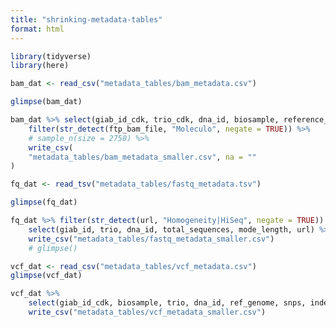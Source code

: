 ```yaml
---
title: "shrinking-metadata-tables"
format: html
---
```


```r
library(tidyverse)
library(here)
```

```r
bam_dat <- read_csv("metadata_tables/bam_metadata.csv")
```

```r
glimpse(bam_dat)
```

```r
bam_dat %>% select(giab_id_cdk, trio_cdk, dna_id, biosample, reference_genome, filesize_in_Gb, ftp_bam_file, filepath, bam, indexfile) %>% 
    filter(str_detect(ftp_bam_file, "Moleculo", negate = TRUE)) %>%
    # sample_n(size = 2750) %>%
    write_csv(
    "metadata_tables/bam_metadata_smaller.csv", na = ""
)
```


```r
fq_dat <- read_tsv("metadata_tables/fastq_metadata.tsv")
```
```r
glimpse(fq_dat)
```

```r
fq_dat %>% filter(str_detect(url, "Homogeneity|HiSeq", negate = TRUE)) %>%
    select(giab_id, trio, dna_id, total_sequences, mode_length, url) %>%
    write_csv("metadata_tables/fastq_metadata_smaller.csv")
    # glimpse()
```

```r
vcf_dat <- read_csv("metadata_tables/vcf_metadata.csv")
glimpse(vcf_dat)
```

```r
vcf_dat %>% 
    select(giab_id_cdk, biosample, trio, dna_id, ref_genome, snps, indels, phased_genotypes, ftp_vcf_file) %>%
    write_csv("metadata_tables/vcf_metadata_smaller.csv")
```

